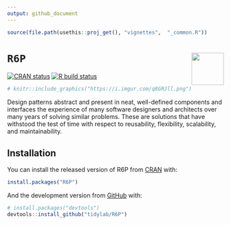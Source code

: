 ---
output: github_document
---

<!-- README.md is generated from README.Rmd. Please edit that file -->

```{r, include = FALSE}
source(file.path(usethis::proj_get(), "vignettes",  "_common.R"))
```

# `R6P` <img src="https://raw.githubusercontent.com/tidylab/R6P/master/pkgdown/logo.png" align="right" height="75"/>

<!-- badges: start -->
[![CRAN status](https://www.r-pkg.org/badges/version/R6P)](https://CRAN.R-project.org/package=R6P)
[![R build status](https://github.com/tidylab/R6P/workflows/R-CMD-check/badge.svg)](https://github.com/tidylab/R6P/actions)
<!-- badges: end -->

```{r, echo = FALSE, out.width = "100%"}
# knitr::include_graphics("https://i.imgur.com/q8GRJll.png")
```

Design patterns abstract and present in neat, well-defined components and
interfaces the experience of many software designers and architects over many
years of solving similar problems. These are solutions that have withstood the
test of time with respect to reusability, flexibility, scalability, and
maintainability.

## Installation

You can install the released version of R6P from [CRAN](https://CRAN.R-project.org) with:

``` r
install.packages("R6P")
```

And the development version from [GitHub](https://github.com/) with:

``` r
# install.packages("devtools")
devtools::install_github("tidylab/R6P")
```
